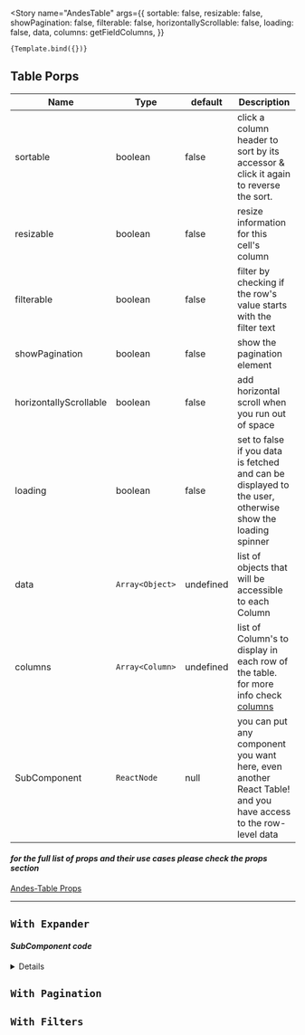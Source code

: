 

<Meta
    title="Tables/AndesTable"
    component={AndesTable}
/>


<Story
    name="AndesTable"
    args={{
        sortable: false,
        resizable: false,
        showPagination: false,
        filterable: false,
        horizontallyScrollable: false,
        loading: false,
        data,
        columns: getFieldColumns,
    }}
>
    {Template.bind({})}
</Story>

<ArgsTable story="AndesTable" />

## Table Porps

| Name                   | Type             | default   | Description              |
| ------------           | ---------------  | -------   | -----------------------  |
| sortable               | boolean          | false     | click a column header to sort by its accessor & click it again to reverse the sort.
| resizable              | boolean          | false     | resize information for this cell's column
| filterable             | boolean          | false     | filter by checking if the row's value starts with the filter text
| showPagination         | boolean          | false     | show the pagination element
| horizontallyScrollable | boolean          | false     | add horizontal scroll when you run out of space
| loading                | boolean          | false     | set to false if you data is fetched and can be displayed to the user, otherwise show the loading spinner
| data                   | `Array<Object>`  | undefined | list of objects that will be accessible to each Column
| columns                | `Array<Column>`  | undefined | list of Column's to display in each row of the table. for more info check [columns](?path=/docs/paysera-components-table-andestable-props--page#columns)
| SubComponent           | `ReactNode`      | null      | you can put any component you want here, even another React Table! and you have access to the row-level data

#### *for the full list of props and their use cases please check the props section*
[Andes-Table Props](?path=/docs/paysera-components-table-andestable-props--page)

---

<ExampleCodeBlock code={Default} />

## `With Expander`

<ExampleCodeBlock code={WithExpander} />

#### *SubComponent code*

<details>

```jsx
  const ExpanderComponent = ({ original: { details } }) => (
    <div className="expander-container">
        <div className="row">
            {details.map(({ payer, fee }) => (
                <div className="col-md-12">
                    <div className="detail-list">
                        <div className="detail-label">
                            <label className="control-label">
                                <strong>Payer:</strong>
                            </label>
                        </div>
                        <div className="detail-value">
                            <div className="form-control-static">{payer}</div>
                        </div>
                    </div>
                    <div className="detail-list" style={{ borderBottom: '1px solid #ddd' }}>
                        <div className="detail-label">
                            <label className="control-label">
                                <strong>Fee:</strong>
                            </label>
                        </div>
                        <div className="detail-value">
                            <div className="form-control-static">{fee}</div>
                        </div>
                    </div>
                </div>
            ))}
        </div>
    </div>
);
```

</details>

## `With Pagination`

<ExampleCodeBlock code={WithPagination} />

## `With Filters`

<ExampleCodeBlock code={WithFilters} />
